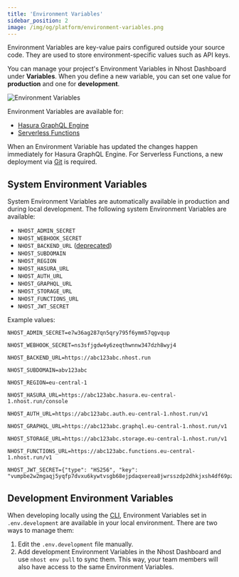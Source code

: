 ```yaml
---
title: 'Environment Variables'
sidebar_position: 2
image: /img/og/platform/environment-variables.png
---
```


Environment Variables are key-value pairs configured outside your source code. They are used to store environment-specific values such as API keys.

You can manage your project's Environment Variables in Nhost Dashboard under **Variables**. When you define a new variable, you can set one value for **production** and one for **development**.

![Environment Variables](/img/platform/environment-variables/environment-variables.png)

Environment Variables are available for:

- [Hasura GraphQL Engine](/graphql)
- [Serverless Functions](/serverless-functions)

When an Environment Variable has updated the changes happen immediately for Hasura GraphQL Engine. For Serverless Functions, a new deployment via [Git](/platform/git) is required.

## System Environment Variables

System Environment Variables are automatically available in production and during local development. The following system Environment Variables are available:

- `NHOST_ADMIN_SECRET`
- `NHOST_WEBHOOK_SECRET`
- `NHOST_BACKEND_URL` ([deprecated](https://github.com/nhost/nhost/discussions/1319))
- `NHOST_SUBDOMAIN`
- `NHOST_REGION`
- `NHOST_HASURA_URL`
- `NHOST_AUTH_URL`
- `NHOST_GRAPHQL_URL`
- `NHOST_STORAGE_URL`
- `NHOST_FUNCTIONS_URL`
- `NHOST_JWT_SECRET`

Example values:

```text
NHOST_ADMIN_SECRET=e7w36ag287qn5qry795f6ymm57qgvqup

NHOST_WEBHOOK_SECRET=ns3sfjgdw4y6zeqthwnnw347dzh8wyj4

NHOST_BACKEND_URL=https://abc123abc.nhost.run

NHOST_SUBDOMAIN=abv123abc

NHOST_REGION=eu-central-1

NHOST_HASURA_URL=https://abc123abc.hasura.eu-central-1.nhost.run/console

NHOST_AUTH_URL=https://abc123abc.auth.eu-central-1.nhost.run/v1

NHOST_GRAPHQL_URL=https://abc123abc.graphql.eu-central-1.nhost.run/v1

NHOST_STORAGE_URL=https://abc123abc.storage.eu-central-1.nhost.run/v1

NHOST_FUNCTIONS_URL=https://abc123abc.functions.eu-central-1.nhost.run/v1

NHOST_JWT_SECRET={"type": "HS256", "key": "vumpbe2w2mgaqj5yqfp7dvxu6kywtvsgb68ejpdaqxerea8jwrsszdp2dhkjxsh4df69pzm3ja6ukedx8ja43zdt6q9kgbgg2w9vh2sedeppukud9a2qzy29v3afdn7m"}
```

## Development Environment Variables

When developing locally using the [CLI](/cli), Environment Variables set in `.env.development` are available in your local environment. There are two ways to manage them:

1. Edit the `.env.development` file manually.
2. Add development Environment Variables in the Nhost Dashboard and use `nhost env pull` to sync them. This way, your team members will also have access to the same Environment Variables.
